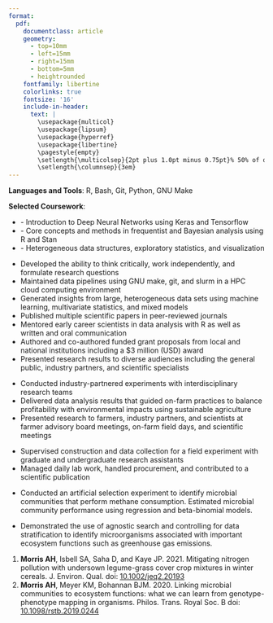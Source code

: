 ```yaml
---
format: 
  pdf: 
    documentclass: article
    geometry:
      - top=10mm
      - left=15mm
      - right=15mm
      - bottom=5mm
      - heightrounded
    fontfamily: libertine
    colorlinks: true
    fontsize: '16'
    include-in-header: 
      text: |
        \usepackage{multicol}
        \usepackage{lipsum}
        \usepackage{hyperref}
        \usepackage{libertine}
        \pagestyle{empty}
        \setlength{\multicolsep}{2pt plus 1.0pt minus 0.75pt}% 50% of original values
        \setlength{\columnsep}{3em}
---
```

<!-- TITLE -->
\begin{huge}\begin{center}{\bf Andrew Morris, PhD}\end{center}\end{huge}

<!-- CONTACT INFO -->
\begin{center}amorris3@uoregon.edu ∙ \href{https://ahmorris.org}{Personal Website} ∙ \href{https://github.com/amorris28}{Github} ∙ \href{https://www.linkedin.com/in/ andrew-morris-71033a41/}{LinkedIn}
\end{center}
\vspace{15pt}

<!-- EDUCATION: 1ST BULLET -->
\begin{large}
  {\bf EDUCATION}
  \vspace{3pt}
  \hrule
  {\bf PhD Biology}, (2022) {\it University of Oregon} \hfill Eugene, OR
\end{large}

<!-- EDUCATION: 2ND BULLET -->
\begin{large}
    {\bf MS Soil Science}, (2017) {\it The Pennsylvania State University} \hfill State College, PA
\end{large}

<!-- EDUCATION: 3RD BULLET -->
\begin{large}
{\bf BS Plant Sciences}, (2014) {\it Cornell University} \hfill Ithaca, NY
\end{large}
\vspace{3pt}

<!-- SKILLS -->
\begin{large}{\bf SKILLS}
  \vspace{3pt}
  \hrule
\end{large}
**Languages and Tools**: R, Bash, Git, Python, GNU Make

**Selected Coursework**: 
\vspace{-0.16cm}

* \textit{Machine Learning for Image Analysis} - Introduction to Deep Neural Networks using Keras and Tensorflow
* \textit{Advanced Biological Statistics I \& II} - Core concepts and methods in frequentist and Bayesian analysis using R and Stan
* \textit{Strategies and Techniques for Analyzing Microbial Community Population Structures} - Heterogeneous data structures, exploratory statistics, and visualization

<!-- EXPERIENCE : 1ST BULLET-->
\begin{large}{\bf EXPERIENCE}
  \vspace{3pt}
  \hrule
  \begin{multicols}{2}
    \begin{flushleft}{\bf \href{https://www.uoregon.edu}{University of Oregon}}\end{flushleft}
    \begin{flushright}Aug 2017-Present)\end{flushright}
  \end{multicols}
  \vspace{-0.17cm}
  \begin{multicols}{2}
    \begin{flushleft}\textit{Post-doctoral Scholar (Mar 2022-Present}\end{flushleft}
    \begin{flushright}Eugene, OR, USA\end{flushright}\end
  {multicols}
    \begin{multicols}{2}
    \begin{flushleft}\textit{NSF Graduate Research Fellow (Aug 2017-Mar 2022)}\end{flushleft}
    \begin{flushright}\end{flushright}\end{multicols}
\end{large}
\vspace{-0.16cm}
* Developed the ability to think critically, work independently, and formulate research questions
* Maintained data pipelines using GNU make, git, and slurm in a HPC cloud computing environment 
* Generated insights from large, heterogeneous data sets using machine learning, multivariate statistics, and mixed models
* Published multiple scientific papers in peer-reviewed journals
* Mentored early career scientists in data analysis with R as well as written and oral communication
* Authored and co-authored funded grant proposals from local and national institutions including a $3 million (USD) award
* Presented research results to diverse audiences including the general public, industry partners, and scientific specialists

\vspace{7pt}

<!-- EXPERIENCE : 2ND BULLET -->
\begin{large}
  \begin{multicols}{2}
    \begin{flushleft}{\bf \href{https://www.psu.edu/}{The Pennsylvania State University}}\end{flushleft}
    \begin{flushright}Aug 2015-July 2017\end{flushright}
  \end{multicols}
  \vspace{-0.17cm}
  \begin{multicols}{2}
    \begin{flushleft}\textit{Graduate Research Assistant}\end
    {flushleft}\begin{flushright}State College, PA, USA\end{flushright}
  \end{multicols}
\end{large}
\vspace{-0.16cm}
* Conducted industry-partnered experiments with interdisciplinary research teams
* Delivered data analysis results that guided on-farm practices to balance profitability with environmental impacts using sustainable agriculture
* Presented research to farmers, industry partners, and scientists at farmer advisory board meetings, on-farm field days, and scientific meetings

\vspace{7pt}

<!-- EXPERIENCE : 3RD BULLET -->
\begin{large}
  \begin{multicols}{2}
    \begin{flushleft}{\bf \href{https://www.udel.edu/}{University of Delaware}}\end{flushleft}
    \begin{flushright}Feb 2015-Jul 2015\end{flushright}
  \end{multicols}
  \vspace{-0.17cm}
  \begin{multicols}{2}
    \begin{flushleft}\textit{Research Assistant}\end{flushleft}
    \begin{flushright}Newark, DE, USA\end{flushright}
  \end{multicols}
\end{large}
\vspace{-0.16cm}
* Supervised construction and data collection for a field experiment with graduate and undergraduate research assistants
* Managed daily lab work, handled procurement, and contributed to a scientific publication

\vspace{7pt}

<!-- PERSONAL PROJECTS : 1ST BULLET -->
\begin{large}
{\bf PROJECT PORTFOLIO}
  \vspace{3pt}
  \hrule
    \textit{\href{https://github.com/amorris28/artificial_ecosystem_selection/}{Prediction of greenhouse gas emissions from soil microbiome composition}} \hfill
    July 2023
  \vspace{-0.17cm}
\end{large}
* Conducted an artificial selection experiment to identify microbial communities that perform methane consumption. Estimated microbial community performance using regression and beta-binomial models.

\vspace{7pt}

<!-- PERSONAL PROJECTS : 2ND BULLET -->
\begin{large}
  \textit{\href{https://github.com/amorris28/microbial_gwas/}{Applying genotype-phenotype mapping to microbial ecosystem functions}} \hfill
    March 2020
  \vspace{-0.17cm}
\end{large}
* Demonstrated the use of agnostic search and controlling for data stratification to identify microorganisms associated with important ecosystem functions such as greenhouse gas emissions.

\vspace{7pt}

<!-- PERSONAL PROJECTS : 3RD BULLET -->
\begin{large}
  \textit{\href{https://ahmorris.org/publications/}{Selected Publications}}
  \vspace{-0.17cm}
\end{large}
1.	**Morris AH**, Isbell SA, Saha D, and Kaye JP. 2021. Mitigating nitrogen pollution with undersown legume-grass cover crop mixtures in winter cereals. J. Environ. Qual. doi: [10.1002/jeq2.20193](https://www.doi.org/10.1002/jeq2.20193)
1.	**Morris AH**, Meyer KM, Bohannan BJM. 2020. Linking microbial communities to ecosystem functions: what we can learn from genotype-phenotype mapping in organisms. Philos. Trans. Royal Soc. B doi: [10.1098/rstb.2019.0244](https://www.doi.org/10.1098/rstb.2019.0244)
